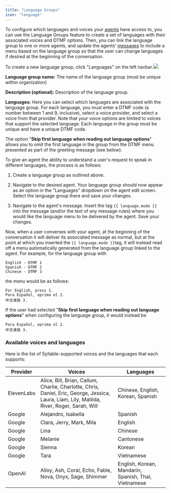 ```yaml
---
title: "Language Groups"
icon: "language"
---
```


To configure which languages and voices your [agents](/workspaces/Agents) have access to, you can use the Language Groups feature to create a set of languages with their associated voices and DTMF options. Then, you can link the language group to one or more agents, and update the agents' [messages](/Resources/Messages) to include a menu based on the language group so that the user can change languages if desired at the beginning of the conversation.

To create a new language group, click "Languages" on the left navbar.![](/mintlify/images/create_language_group.jpg)

**Language group name:** The name of the language group (must be unique within organization)

**Description (optional):** Description of the language group.

**Languages:** Here you can select which languages are associated with the language group. For each language, you must enter a DTMF code (a number between 1 and 9, inclusive), select a voice provider, and select a voice from that provider. Note that your voice options are limited to voices that support the selected language. Each language in the group must be unique and have a unique DTMF code.

The option "**Skip first language when reading out language options**" allows you to omit the first language in the group from the DTMF menu presented as part of the greeting message (see below).

To give an agent the ability to understand a user's request to speak in different languages, the process is as follows:

1. Create a language group as outlined above.

2. Navigate to the desired agent. Your language group should now appear as an option in the "Languages" dropdown on the agent edit screen. Select the language group there and save your changes.

3. Navigate to the agent's message. Insert the tag `{{ language.mode }}` into the message (and/or the text of any message rules) where you would like the language menu to be delivered by the agent. Save your changes.

Now, when a user converses with your agent, at the beginning of the conversation it will deliver its associated message as normal, but at the point at which you inserted the `{{ language.mode }}`tag, it will instead read off a menu automatically generated from the language group linked to the agent. For example, for the language group with

```
English - DTMF 1
Spanish - DTMF 2
Chinese - DTMF 3
```

the menu would be as follows:

```
For English, press 1.
Para Español, oprima el 2.
中文请按 3.
```

If the user had selected "**Skip first language when reading out language options**" when configuring the language group, it would instead be

```
Para Español, oprima el 2.
中文请按 3.
```

### Available voices and languages

Here is the list of Syllable-supported voices and the languages that each supports:

| Provider   | Voices                                                                                                                                      | Languages                                            |
| ---------- | ------------------------------------------------------------------------------------------------------------------------------------------- | ---------------------------------------------------- |
| ElevenLabs | Alice, Bill, Brian, Callum, Charlie, Charlotte, Chris, Daniel, Eric, George, Jessica, Laura, Liam, Lily, Matilda, River, Roger, Sarah, Will | Chinese, English, Korean, Spanish                    |
| Google     | Alejandro, Isabella                                                                                                                         | Spanish                                              |
| Google     | Clara, Jerry, Mark, Mila                                                                                                                    | English                                              |
| Google     | Lina                                                                                                                                        | Chinese                                              |
| Google     | Melanie                                                                                                                                     | Cantonese                                            |
| Google     | Sienna                                                                                                                                      | Korean                                               |
| Google     | Tara                                                                                                                                        | Vietnamese                                           |
| OpenAI     | Alloy, Ash, Coral, Echo, Fable, Nova, Onyx, Sage, Shimmer                                                                                   | English, Korean, Mandarin, Spanish, Thai, Vietnamese |